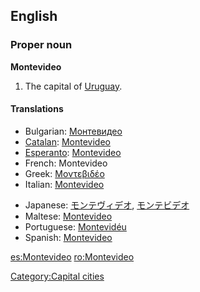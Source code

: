 {{wikipedia}}
==English==

===Proper noun===
'''Montevideo'''
# The capital of [[Uruguay]].

====Translations====
{{top}}
*Bulgarian: [[Монтевидео]]
*[[Catalan]]: [[Montevideo#Catalan|Montevideo]]
*[[Esperanto]]: [[Montevideo#Esperanto|Montevideo]]
*French: Montevideo
*Greek: [[Μοντεβιδέο]]
*Italian: [[Montevideo#Italian|Montevideo]]
{{mid}}
*Japanese: [[モンテヴィデオ]], [[モンテビデオ]]
*Maltese: [[Montevideo]]
*Portuguese: [[Montevidéu]]
*Spanish: [[Montevideo#Spanish|Montevideo]]
{{bottom}}

[[Category:Capital cities]]

[[es:Montevideo]]
[[ro:Montevideo]]